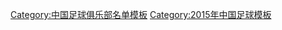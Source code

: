 {{Football squad with groups
 | name      = 2015年中乙分类名单丽江嘉云昊
 | bgcolor   = #00aa00
 | bordercolor = #00aa00
 | textcolor   = #ffffff
 | title=[[丽江嘉云昊足球俱乐部|<span style="color:#ffffff">丽江嘉云昊</span>]] — [[2015年中国足球乙级联赛|<span style="color: #ffffff;">2015年</span>]][[中国足球乙级联赛|<span style="color: #ffffff;">中乙联赛南区第 4 名</span>]]
|group1=全年参赛球员
|list1=<div>
{{Football squad2 player|no=1|name=[[樊津铭]]}}
{{Football squad2 player|no=2|name=[[哈兆通]]}}
{{Football squad2 player|no=3|name=[[杨磊 (1993年)|杨磊]]}}
{{Football squad2 player|no=5|name=[[赵堃]]}}
{{Football squad2 player|no=6|name=[[高福荣]]}}
{{Football squad2 player|no=7|name=[[陈宇 (足球运动员)|陈宇]]}}
{{Football squad2 player|no=8|name=[[黄达 (足球运动员)|黄达]]}}
{{Football squad2 player|no=9|name=[[张祥 (足球运动员)|张祥]]}}
{{Football squad2 player|no=10|name=[[杨福生 (足球运动员)|杨福生]]}}
{{Football squad2 player|no=12|name=[[蔡楚川]]}}
{{Football squad2 player|no=15|name=[[惠戈]]}}
{{Football squad2 player|no=16|name=[[吴波 (足球运动员)|吴波]]}}
{{Football squad2 player|no=17|name=[[孙斐]]}}
{{Football squad2 player|no=19|name=[[张硕科]]}}
{{Football squad2 player|no=20|name=[[文烁]]}}
{{Football squad2 player|no=22|name=[[宋涛 (足球运动员)|宋涛]]}}
{{Football squad2 player|no=23|name=[[宋嵩]]}}
{{Football squad2 player|no=25|name=[[王坤 (1991年)|王坤]]}}
{{Football squad2 player|no=27|name=[[王华强]]}}
{{Football squad2 player|no=28|name=[[施勇]]}}
{{Football squad2 player|no=29|name=[[王攀]]}}
{{Football squad2 player|no=33|name=[[程旭 (足球运动员)|程旭]]}}
</div>
|group2=夏季转入球员
|list2=<div>
</div>
|group3=夏季转出球员
|list3=<div>
</div>
|group4=主教练
|list4=[[王政 (足球教练)|王政]]
}}
<noinclude>
{{DEFAULTSORT:Lijiang Jiayunhao F.C. Squad 2015}}
[[Category:中国足球俱乐部名单模板]]
[[Category:2015年中国足球模板]]
</noinclude>